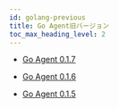 ```yaml
---
id: golang-previous
title: Go Agent旧バージョン
toc_max_heading_level: 2
---
```


-   [Go Agent 0.1.7](golang-0_1_7)

-   [Go Agent 0.1.6](golang-0_1_6)

-   [Go Agent 0.1.5](golang-0_1_5)
